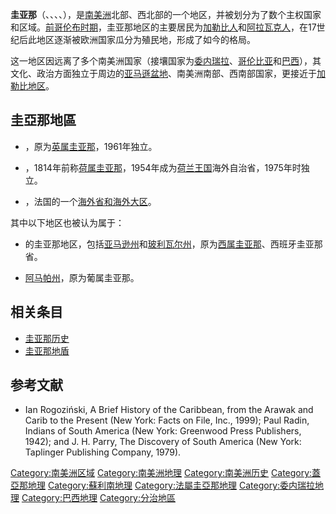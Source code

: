 {{Infobox region
| name                    = 圭亚那
| native_name             = {{lang|es|Las Guayanas}}<br>{{lang|en|The Guianas}}<br>{{lang|fr|Guyanes}}<br>{{lang|nl|Guyana's}}<br>{{lang|pt|Guianas}}
| native_name_lang        = en
| settlement_type         = 地区
| image_skyline           = Guyanas.svg
| image_caption           = 图示圭亚那地区各组成：<br>{{Legend|#eeffaa|委内瑞拉圭亚那区域}}{{Legend|#ffaaaa| {{flag|Guyana}} }}{{Legend|#cd87de| {{flag|蘇里南}} }}{{Legend|#87decd| {{flag|法屬圭亞那}} }}{{Legend|#99ff55| {{flag|巴西}}[[阿马帕州|阿马帕州]]}}虚线为[[圭亚那地盾|圭亚那地盾]]
| etymology               = 
| nickname                = 
| coordinates             = 
| area_total_km2          = 1,063,483
| population_total        = 
| subdivision_type        = Country
| subdivision_name        = {{flag|圭亚那}}<br>{{flag|苏里南}}<br>{{flag|委内瑞拉}}圭亚那区域<br>{{flag|巴西}}[[阿马帕州|阿马帕州]]
}}
'''圭亚那'''（{{lang-es|Las Guayanas}}、{{lang-en|The Guianas}}、{{lang-fr|Guyanes}}、{{lang-nl|Guyana's}}、{{lang-pt|Guianas}}），是[[南美洲|南美洲]]北部、西北部的一个地区，并被划分为了数个主权国家和区域。[[前哥伦布时期|前哥伦布时期]]，圭亚那地区的主要居民为[[加勒比人|加勒比人]]和[[阿拉瓦克人|阿拉瓦克人]]，在17世纪后此地区逐渐被欧洲国家瓜分为殖民地，形成了如今的格局。

这一地区因远离了多个南美洲国家（接壤国家为[[委内瑞拉|委内瑞拉]]、[[哥伦比亚|哥伦比亚]]和[[巴西|巴西]]），其文化、政治方面独立于周边的[[亚马遜盆地|亚马遜盆地]]、南美洲南部、西南部国家，更接近于[[加勒比地区|加勒比地区]]。

== 圭亞那地區 ==
* {{flag|圭亚那}} ，原为[[英属圭亚那|英属圭亚那]]，1961年独立。
* {{flag|苏里南}} ，1814年前称[[荷属圭亚那|荷属圭亚那]]，1954年成为[[荷兰王国|荷兰王国]]海外自治省，1975年时独立。
* {{flag|法属圭亚那}} ，法国的一个[[法国行政区划#法国海外属地|海外省和海外大区]]。

其中以下地区也被认为属于：
* {{flag|委内瑞拉}}的圭亚那地区，包括[[亚马逊州_(委内瑞拉)|亚马逊州]]和[[玻利瓦尔州|玻利瓦尔州]]，原为[[西属圭亚那|西属圭亚那]]、西班牙圭亚那省。
* {{flag|巴西}}[[阿马帕州|阿马帕州]]，原为葡属圭亚那。

==相关条目==
* [[圭亚那历史|圭亚那历史]]
* [[圭亚那地盾|圭亚那地盾]]

== 参考文献 ==
{{Reflist}}
{{refbegin}}
*  Ian Rogoziński, A Brief History of the Caribbean, from the Arawak and Carib to the Present (New York: Facts on File, Inc., 1999); Paul Radin, Indians of South America (New York: Greenwood Press Publishers, 1942); and J. H. Parry, The Discovery of South America (New York: Taplinger Publishing Company, 1979).
{{refend}}

[[Category:南美洲区域|Category:南美洲区域]]
[[Category:南美洲地理|Category:南美洲地理]]
[[Category:南美洲历史|Category:南美洲历史]]
[[Category:蓋亞那地理|Category:蓋亞那地理]]
[[Category:蘇利南地理|Category:蘇利南地理]]
[[Category:法屬圭亞那地理|Category:法屬圭亞那地理]]
[[Category:委内瑞拉地理|Category:委内瑞拉地理]]
[[Category:巴西地理|Category:巴西地理]]
[[Category:分治地區|Category:分治地區]]